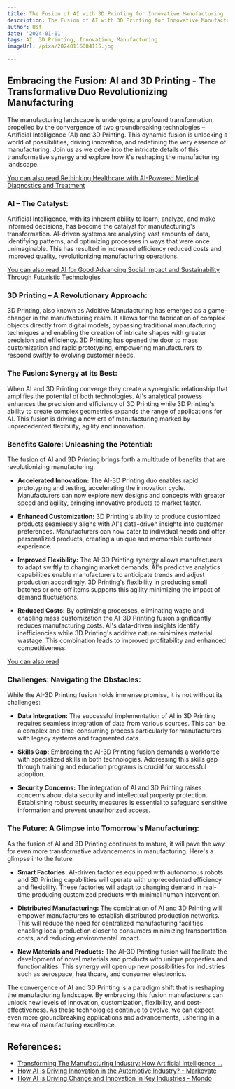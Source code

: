 ```yaml
---
title: The Fusion of AI with 3D Printing for Innovative Manufacturing
description: The Fusion of AI with 3D Printing for Innovative Manufacturing
author: Usf
date: '2024-01-01'
tags: AI, 3D Printing, Innovation, Manufacturing
imageUrl: /pixa/20240116084115.jpg

---
```

## Embracing  the Fusion: AI and 3D  Printing - The Transformative Duo Revolutionizing Manufacturing

The manufacturing landscape is undergoing a profound transformation, propelled by the convergence of  two groundbreaking technologies – Artificial Intelligence (AI) and 3D Printing. This  dynamic fusion  is unlocking a world of  possibilities, driving innovation, and redefining the very essence of manufacturing. Join us as we delve into the intricate details of this transformative synergy and explore how it's  reshaping the manufacturing landscape.

[You can also read Rethinking Healthcare with AI-Powered Medical Diagnostics  and Treatment](Rethinking%20Healthcare%20with%20AI-Powered%20Medical%20Diagnostics%20and%20Treatment)


### AI – The Catalyst:

Artificial Intelligence, with  its inherent ability to learn, analyze, and make informed  decisions, has become the catalyst for manufacturing's transformation. AI-driven systems are analyzing vast amounts of data, identifying patterns, and optimizing processes in ways that were once unimaginable. This has resulted in increased efficiency reduced costs and improved quality, revolutionizing manufacturing operations.

[You can also read AI  for Good Advancing Social Impact  and Sustainability Through Futuristic Technologies](AI%20for%20Good%20Advancing%20Social%20Impact%20and%20Sustainability%20Through%20Futuristic%20Technologies)


### 3D Printing – A Revolutionary Approach:

3D Printing, also known as Additive Manufacturing has emerged  as a game-changer in the manufacturing realm. It  allows for the fabrication of complex objects directly from digital models, bypassing traditional  manufacturing techniques and enabling the  creation  of intricate  shapes  with  greater precision and efficiency. 3D Printing has opened the door to mass  customization and rapid prototyping, empowering manufacturers to respond swiftly to evolving customer needs.

### The Fusion:  Synergy at its Best:

When AI and 3D Printing converge they create a synergistic relationship that amplifies the potential of both technologies. AI's analytical prowess  enhances the precision and efficiency  of 3D  Printing while 3D Printing's ability to create complex geometries expands the range of applications for  AI. This fusion is driving a new era of manufacturing marked by unprecedented flexibility, agility and innovation.

### Benefits Galore:  Unleashing  the Potential:

The fusion of AI and 3D Printing brings  forth a multitude of benefits that are revolutionizing  manufacturing:

-  **Accelerated  Innovation:**  The AI-3D Printing duo enables rapid prototyping and testing, accelerating the innovation cycle. Manufacturers  can now explore new designs  and concepts with greater speed and agility, bringing innovative products  to market  faster.

- **Enhanced Customization:** 3D Printing's ability to produce customized products  seamlessly aligns with AI's data-driven insights into customer preferences. Manufacturers can now cater to individual needs and offer personalized products, creating a unique and memorable customer experience.

-  **Improved Flexibility:** The AI-3D Printing synergy allows manufacturers to adapt swiftly to  changing market demands. AI's  predictive analytics capabilities enable manufacturers to  anticipate trends and adjust production accordingly. 3D Printing's flexibility in producing small  batches or one-off items supports this agility minimizing the impact of demand fluctuations.

- **Reduced Costs:** By optimizing  processes,  eliminating waste and  enabling  mass customization the AI-3D  Printing fusion significantly reduces manufacturing costs. AI's  data-driven insights identify inefficiencies while 3D Printing's additive nature minimizes material wastage. This combination  leads to improved profitability and enhanced competitiveness.

[You can also read ]()


### Challenges: Navigating  the Obstacles:

While the AI-3D Printing fusion holds immense promise,  it is not without  its challenges:

- **Data Integration:** The successful implementation of AI in 3D  Printing requires seamless integration of data from various sources. This can be a complex and time-consuming process particularly for manufacturers with legacy systems and fragmented data.

- **Skills Gap:** Embracing the  AI-3D Printing fusion demands a workforce with  specialized skills in  both technologies.  Addressing this skills gap through training and education programs is crucial for successful adoption.

- **Security Concerns:** The integration of AI and 3D Printing  raises concerns about data security and intellectual  property protection.  Establishing robust security measures is  essential to safeguard sensitive information and prevent unauthorized access.

### The  Future:  A Glimpse into Tomorrow's Manufacturing:

As the fusion of AI and 3D Printing continues to mature, it will pave the way for even more transformative advancements in manufacturing. Here's a glimpse into the  future:

-  **Smart Factories:** AI-driven factories equipped with autonomous robots and 3D Printing capabilities will  operate with unprecedented efficiency and flexibility. These factories will adapt to changing demand in real-time producing customized products with minimal human intervention.

-  **Distributed  Manufacturing:** The combination  of AI and 3D Printing will empower manufacturers to establish distributed production networks. This will reduce the need for centralized manufacturing facilities enabling local  production closer to consumers minimizing transportation costs, and reducing environmental impact.

- **New Materials and Products:** The AI-3D Printing fusion will facilitate the development  of novel materials and products with unique properties and functionalities. This synergy will open up new possibilities for industries such as  aerospace, healthcare, and consumer electronics.

The convergence of AI and  3D Printing is  a paradigm shift that is reshaping the  manufacturing landscape. By embracing this fusion manufacturers can unlock new levels of innovation, customization,  flexibility, and cost-effectiveness. As these technologies continue to evolve, we can expect even more  groundbreaking applications and advancements, ushering in a new era of manufacturing excellence.

## References:
- [Transforming The Manufacturing Industry: How Artificial Intelligence ...](https://www.linkedin.com/pulse/transforming-manufacturing-industry-how-artificial-driving-mandal)
- [How AI is Driving Innovation in the Automotive Industry? - Markovate](https://markovate.com/blog/ai-in-automotive/)
- [How AI is Driving Change and Innovation In Key Industries - Mondo](https://mondo.com/insights/how-ai-is-driving-innovation-in-key-industries/)
